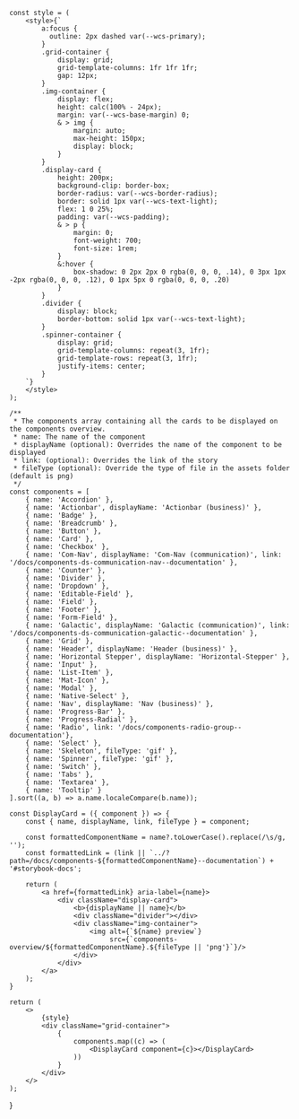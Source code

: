 <Meta title="Documentation/Components Overview" />


    const style = (
        <style>{`
            a:focus {
              outline: 2px dashed var(--wcs-primary);
            }
            .grid-container {
                display: grid;
                grid-template-columns: 1fr 1fr 1fr;
                gap: 12px;
            }
            .img-container {
                display: flex;
                height: calc(100% - 24px);
                margin: var(--wcs-base-margin) 0;
                & > img {
                    margin: auto;
                    max-height: 150px;
                    display: block;
                }
            }
            .display-card {
                height: 200px;
                background-clip: border-box;
                border-radius: var(--wcs-border-radius);
                border: solid 1px var(--wcs-text-light);
                flex: 1 0 25%;
                padding: var(--wcs-padding);
                & > p {
                    margin: 0;
                    font-weight: 700;
                    font-size: 1rem;
                }
                &:hover {
                    box-shadow: 0 2px 2px 0 rgba(0, 0, 0, .14), 0 3px 1px -2px rgba(0, 0, 0, .12), 0 1px 5px 0 rgba(0, 0, 0, .20)
                }
            }
            .divider {
                display: block;
                border-bottom: solid 1px var(--wcs-text-light);
            }
            .spinner-container {
                display: grid;
                grid-template-columns: repeat(3, 1fr);
                grid-template-rows: repeat(3, 1fr);
                justify-items: center;
            }
        `}
        </style>
    );

    /**
     * The components array containing all the cards to be displayed on the components overview.
     * name: The name of the component
     * displayName (optional): Overrides the name of the component to be displayed
     * link: (optional): Overrides the link of the story
     * fileType (optional): Override the type of file in the assets folder (default is png)
     */
    const components = [
        { name: 'Accordion' },
        { name: 'Actionbar', displayName: 'Actionbar (business)' },
        { name: 'Badge' },
        { name: 'Breadcrumb' },
        { name: 'Button' },
        { name: 'Card' },
        { name: 'Checkbox' },
        { name: 'Com-Nav', displayName: 'Com-Nav (communication)', link: '/docs/components-ds-communication-nav--documentation' },
        { name: 'Counter' },
        { name: 'Divider' },
        { name: 'Dropdown' },
        { name: 'Editable-Field' },
        { name: 'Field' },
        { name: 'Footer' },
        { name: 'Form-Field' },
        { name: 'Galactic', displayName: 'Galactic (communication)', link: '/docs/components-ds-communication-galactic--documentation' },
        { name: 'Grid' },
        { name: 'Header', displayName: 'Header (business)' },
        { name: 'Horizontal Stepper', displayName: 'Horizontal-Stepper' },
        { name: 'Input' },
        { name: 'List-Item' },
        { name: 'Mat-Icon' },
        { name: 'Modal' },
        { name: 'Native-Select' },
        { name: 'Nav', displayName: 'Nav (business)' },
        { name: 'Progress-Bar' },
        { name: 'Progress-Radial' },
        { name: 'Radio', link: '/docs/components-radio-group--documentation'},
        { name: 'Select' },
        { name: 'Skeleton', fileType: 'gif' },
        { name: 'Spinner', fileType: 'gif' },
        { name: 'Switch' },
        { name: 'Tabs' },
        { name: 'Textarea' },
        { name: 'Tooltip' }
    ].sort((a, b) => a.name.localeCompare(b.name));

    const DisplayCard = ({ component }) => {
        const { name, displayName, link, fileType } = component;

        const formattedComponentName = name?.toLowerCase().replace(/\s/g, '');
        const formattedLink = (link || `../?path=/docs/components-${formattedComponentName}--documentation`) + '#storybook-docs';

        return (
            <a href={formattedLink} aria-label={name}>
                <div className="display-card">
                    <b>{displayName || name}</b>
                    <div className="divider"></div>
                    <div className="img-container">
                        <img alt={`${name} preview`}
                             src={`components-overview/${formattedComponentName}.${fileType || 'png'}`}/>
                    </div>
                </div>
            </a>
        );
    }

    return (
        <>
            {style}
            <div className="grid-container">
                {
                    components.map((c) => (
                        <DisplayCard component={c}></DisplayCard>
                    ))
                }
            </div>
        </>
    );
}
